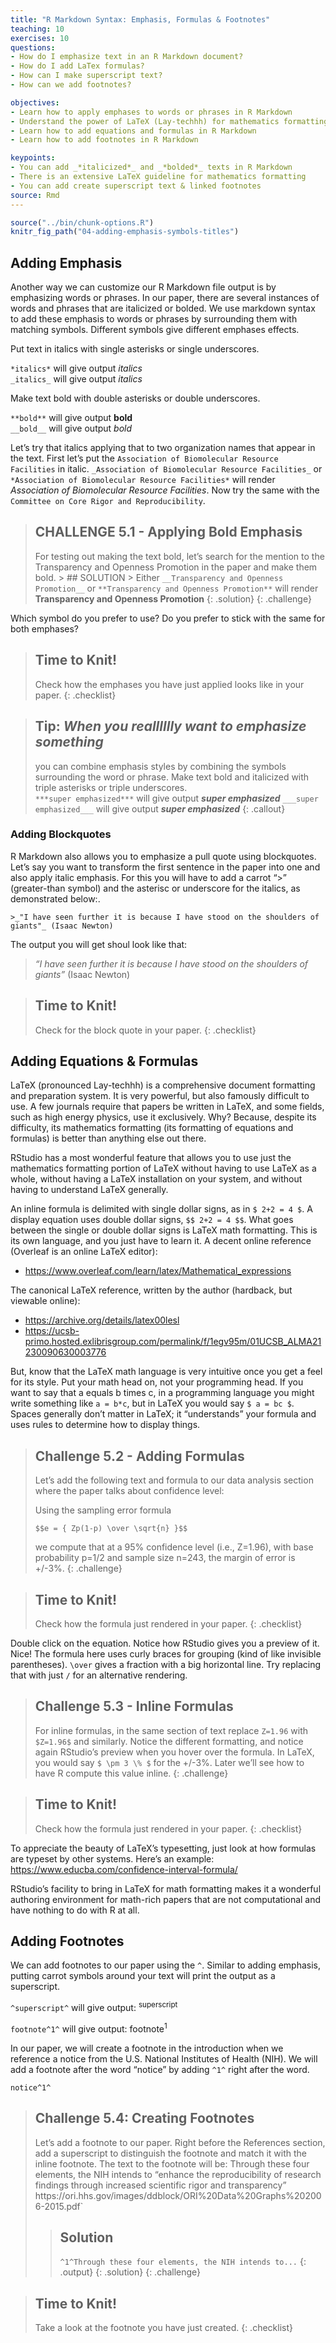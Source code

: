 ```yaml
---
title: "R Markdown Syntax: Emphasis, Formulas & Footnotes"
teaching: 10
exercises: 10
questions:
- How do I emphasize text in an R Markdown document?
- How do I add LaTex formulas?
- How can I make superscript text?
- How can we add footnotes?

objectives:
- Learn how to apply emphases to words or phrases in R Markdown
- Understand the power of LaTeX (Lay-techhh) for mathematics formatting
- Learn how to add equations and formulas in R Markdown 
- Learn how to add footnotes in R Markdown

keypoints:
- You can add _*italicized*_ and _*bolded*_ texts in R Markdown
- There is an extensive LaTeX guideline for mathematics formatting
- You can add create superscript text & linked footnotes 
source: Rmd
---
```



```r
source("../bin/chunk-options.R")
knitr_fig_path("04-adding-emphasis-symbols-titles")
```

## Adding Emphasis

Another way we can customize our R Markdown file output is by emphasizing words or phrases. In our paper, there are several instances of words and phrases that are italicized or bolded. We use markdown syntax to add these emphasis to words or phrases by surrounding them with matching symbols. Different symbols give different emphases effects. 

Put text in italics with single asterisks or single underscores.  

```*italics*``` will give output *italics*  
```_italics_``` will give output _italics_

Make text bold with double asterisks or double underscores.  

```**bold**``` will give output **bold**  
```__bold__``` will give output _bold_  

Let's try that italics applying that to two organization names that appear in the text. First let's put the `Association of Biomolecular Resource Facilities` in italic. `_Association of Biomolecular Resource Facilities_` or `*Association of Biomolecular Resource Facilities*` will render _Association of Biomolecular Resource Facilities_. Now try the same with the `Committee on Core Rigor and Reproducibility`. 

> ## CHALLENGE 5.1 - Applying Bold Emphasis
> For testing out making the text bold, let's search for the mention to the Transparency and Openness Promotion in the paper and make them bold.
>> ## SOLUTION
>> Either `__Transparency and Openness Promotion__` or `**Transparency and Openness Promotion**` will render **Transparency and Openness Promotion**
> {: .solution}
{: .challenge}

Which symbol do you prefer to use? Do you prefer to stick with the same for both emphases? 

> ## Time to Knit!
> Check how the emphases you have just applied looks like in your paper. 
{: .checklist}

>## Tip: ***When you realllllly want to emphasize something***
> 
> you can combine emphasis styles by combining the symbols surrounding the word or phrase. 
> Make text bold and  italicized with triple asterisks or triple underscores.  
> ```***super emphasized***``` will give output ***super emphasized*** 
> ```___super emphasized___``` will give output ___super emphasized___
{: .callout}

### Adding Blockquotes

R Markdown also allows you to emphasize a pull quote using blockquotes. Let's say you want to transform the first sentence in the paper into one and also apply italic emphasis. For this you will have to add a carrot ">" (greater-than symbol) and the asterisc or underscore for the italics, as demonstrated below:.

`>_"I have seen further it is because I have stood on the shoulders of giants"_ (Isaac Newton)`

The output you will get shoul look like that:

>_"I have seen further it is because I have stood on the shoulders of giants"_ (Isaac Newton)


> ## Time to Knit!
> Check for the block quote in your paper. 
{: .checklist}


## Adding Equations & Formulas

LaTeX (pronounced Lay-techhh) is a comprehensive document formatting and preparation system.  It is very powerful, but also famously difficult to use.  A few journals require that papers be written in LaTeX, and some fields, such as high energy physics, use it exclusively.  Why?  Because, despite its difficulty, its mathematics formatting (its formatting of equations and formulas) is better than anything else out there.

RStudio has a most wonderful feature that allows you to use just the mathematics formatting portion of LaTeX without having to use LaTeX as a whole, without having a LaTeX installation on your system, and without having to understand LaTeX generally.

An inline formula is delimited with single dollar signs, as in `$ 2+2 = 4 $`.  A display equation uses double dollar signs, `$$ 2+2 = 4 $$`.  What goes between the single or double dollar signs is LaTeX math formatting.  This is its own language, and you just have to learn it.  A decent online reference (Overleaf is an online LaTeX editor):

- [https://www.overleaf.com/learn/latex/Mathematical_expressions](https://www.overleaf.com/learn/latex/Mathematical_expressions)

The canonical LaTeX reference, written by the author (hardback, but viewable online):

- [https://archive.org/details/latex00lesl](https://archive.org/details/latex00lesl)
- [https://ucsb-primo.hosted.exlibrisgroup.com/permalink/f/1egv95m/01UCSB_ALMA21230090630003776](https://ucsb-primo.hosted.exlibrisgroup.com/permalink/f/1egv95m/01UCSB_ALMA21230090630003776)

But, know that the LaTeX math language is very intuitive once you get a feel for its style.  Put your math head on, not your programming head.  If you want to say that a equals b times c, in a programming language you might write something like `a = b*c`, but in LaTeX you would say `$ a = bc $`. Spaces generally don’t matter in LaTeX; it "understands" your formula and uses rules to determine how to display things.

> ## Challenge 5.2 - Adding Formulas  
>
> Let’s add the following text and formula to our data analysis section where the paper talks about confidence level:
>
> Using the sampling error formula
>
> ```$$e = { Zp(1-p) \over \sqrt{n} }$$```
> 
> we compute that at a 95% confidence level (i.e., Z=1.96), with base probability p=1/2 and sample 
> size n=243, the margin of error is +/-3%.
{: .challenge}

> ## Time to Knit!
> Check how the formula just rendered in your paper. 
{: .checklist}

Double click on the equation. Notice how RStudio gives you a preview of it. Nice! The formula here uses curly braces for grouping (kind of like invisible parentheses). `\over` gives a fraction with a big horizontal line. Try replacing that with just `/` for an alternative rendering.

> ## Challenge 5.3 - Inline Formulas  
>
> For inline formulas, in the same section of text replace `Z=1.96` with `$Z=1.96$` and similarly. Notice the different formatting, and notice again RStudio’s preview when you hover over the formula.  In LaTeX, you would say `$ \pm 3 \% $` for the +/-3%.  Later we’ll see how to have R compute this value inline.
{: .challenge}

> ## Time to Knit!
> Check how the formula just rendered in your paper. 
{: .checklist}

To appreciate the beauty of LaTeX's typesetting, just look at how formulas are typeset by other systems. Here's an example: [https://www.educba.com/confidence-interval-formula/](https://www.educba.com/confidence-interval-formula/)

RStudio's facility to bring in LaTeX for math formatting makes it a wonderful authoring environment for math-rich papers that are not computational and have nothing to do with R at all.

## Adding Footnotes

We can add footnotes to our paper using the `^`. Similar to adding emphasis, putting carrot symbols around your text will print the output as a superscript. 

`^superscript^` will give output: <sup>superscript<sup>

`footnote^1^` will give output: footnote<sup>1<sup>

In our paper, we will create a footnote in the introduction when we reference a notice from the U.S. National Institutes of Health (NIH). We will add a footnote after the word “notice” by adding `^1^` right after the word. 

`notice^1^`

> ## Challenge 5.4: Creating Footnotes 
>
> Let's add a footnote to our paper. Right before the References section, add a superscript to distinguish the footnote and match it with the inline footnote. The text to the footnote will be:
>Through these four elements, the NIH intends to "enhance the reproducibility of research findings through increased scientific rigor and transparency" https://ori.hhs.gov/images/ddblock/ORI%20Data%20Graphs%202006-2015.pdf`
>
>> ## Solution
> ``^1^Through these four elements, the NIH intends to...``
>> {: .output}
> {: .solution}
{: .challenge}


> ## Time to Knit!
> Take a look at the footnote you have just created.
{: .checklist}